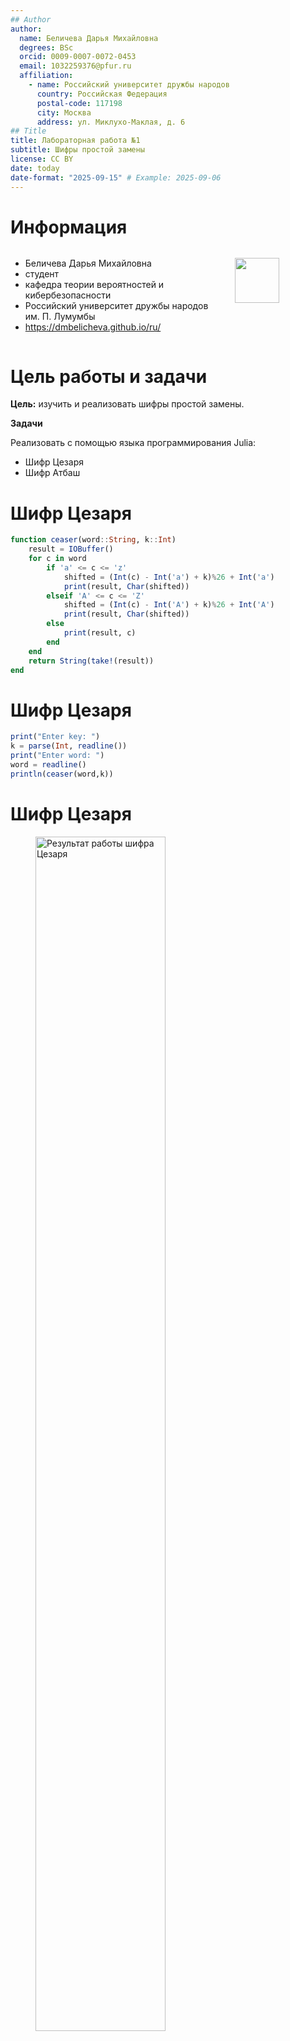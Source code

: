 ```yaml
---
## Author
author:
  name: Беличева Дарья Михайловна
  degrees: BSc
  orcid: 0009-0007-0072-0453
  email: 1032259376@pfur.ru
  affiliation:
    - name: Российский университет дружбы народов
      country: Российская Федерация
      postal-code: 117198
      city: Москва
      address: ул. Миклухо-Маклая, д. 6
## Title
title: Лабораторная работа №1
subtitle: Шифры простой замены
license: CC BY
date: today
date-format: "2025-09-15" # Example: 2025-09-06
---
```


# Информация

:::::::::::::: {.columns align=center}
::: {.column width="70%"}

  * Беличева Дарья Михайловна
  * студент
  * кафедра теории вероятностей и кибербезопасности
  * Российский университет дружбы народов им. П. Лумумбы
  * <https://dmbelicheva.github.io/ru/>

:::
::: {.column width="30%"}

![](./image/belicheva.jpg){#fig-001 width=70%}

:::
::::::::::::::

# Цель работы и задачи

**Цель:** изучить и реализовать шифры простой замены.

**Задачи**

Реализовать с помощью языка программирования Julia:

- Шифр Цезаря
- Шифр Атбаш

# Шифр Цезаря

```Julia
function ceaser(word::String, k::Int)
    result = IOBuffer()
    for c in word
        if 'a' <= c <= 'z'
            shifted = (Int(c) - Int('a') + k)%26 + Int('a')
            print(result, Char(shifted))
        elseif 'A' <= c <= 'Z'
            shifted = (Int(c) - Int('A') + k)%26 + Int('A')
            print(result, Char(shifted))
        else
            print(result, c)
        end
    end
    return String(take!(result))
end
```

# Шифр Цезаря

```Julia
print("Enter key: ")
k = parse(Int, readline())
print("Enter word: ")
word = readline()
println(ceaser(word,k))
```

# Шифр Цезаря

![Результат работы шифра Цезаря](image/1.png){#fig-001 width=70%}

# Шифр Атбаш

```Julia
function atbash(word::String)
    return join(Char(
            if 'a' <= c <= 'z'
                (Int('z') - (Int(c) - Int('a'))) 
            elseif 'A' <= c <= 'Z'
                (Int('Z') - (Int(c) - Int('A')))
            else
                Int(c)
            end
    ) for c in word)
end
print("Enter your word: ")
word = readline()
println(atbash(word))
```

# Шифр Атбаш

![Результат работы шифра Атбаш](image/2.png){#fig-002 width=70%}

# Выводы

В результате выполнения данной лабораторной работы были изучены и реализованы шифры простой замены (шифр Цезаря и шифр Атбаш).

# Список литературы

1. Julia1.11Documentation. url: https://docs.julialang.org/en/v1/ (дата обр. 11.10.2024).

2. JuliaLang. url: https://julialang.org/ (дата обр. 11.10.2024).

